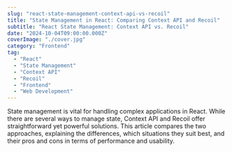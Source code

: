 ```yaml
---
slug: "react-state-management-context-api-vs-recoil"
title: "State Management in React: Comparing Context API and Recoil"
subtitle: "React State Management: Context API vs. Recoil"
date: "2024-10-04T09:00:00.000Z"
coverImage: "./cover.jpg"
category: "Frontend"
tag:
  - "React"
  - "State Management"
  - "Context API"
  - "Recoil"
  - "Frontend"
  - "Web Development"
---
```

State management is vital for handling complex applications in React. While there are several ways to manage state, Context API and Recoil offer straightforward yet powerful solutions. This article compares the two approaches, explaining the differences, which situations they suit best, and their pros and cons in terms of performance and usability.